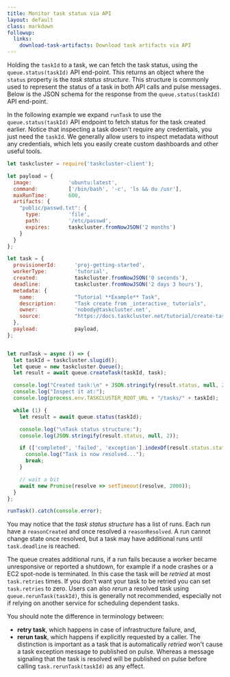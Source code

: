 ```yaml
---
title: Monitor task status via API
layout: default
class: markdown
followup:
  links:
    download-task-artifacts: Download task artifacts via API
---
```


Holding the `taskId` to a task, we can fetch the task status, using the
`queue.status(taskId)` API end-point. This returns an object where the `status`
property is the _task status structure_. This structure is commonly used to
represent the status of a task in both API calls and pulse messages.
Below is the JSON schema for the response from the `queue.status(taskId)`
API end-point.

<SchemaTable schema="/schemas/queue/v1/task-status-response.json" />

In the following example we expand `runTask` to use the `queue.status(taskId)`
API endpoint to fetch status for the task created earlier. Notice that
inspecting a task doesn't require any credentials, you just need the `taskId`.
We generally allow users to inspect metadata without any credentials, which
lets you easily create custom dashboards and other useful tools.

```js
let taskcluster = require('taskcluster-client');

let payload = {
  image:            'ubuntu:latest',
  command:          ['/bin/bash', '-c', 'ls && du /usr'],
  maxRunTime:       600,
  artifacts: {
    "public/passwd.txt": {
      type:         'file',
      path:         '/etc/passwd',
      expires:      taskcluster.fromNowJSON('2 months')
    }
  }
};

let task = {
  provisionerId:      'proj-getting-started',
  workerType:         'tutorial',
  created:            taskcluster.fromNowJSON('0 seconds'),
  deadline:           taskcluster.fromNowJSON('2 days 3 hours'),
  metadata: {
    name:             "Tutorial **Example** Task",
    description:      "Task create from _interactive_ tutorials",
    owner:            'nobody@taskcluster.net',
    source:           "https://docs.taskcluster.net/tutorial/create-task-via-api",
  },
  payload:            payload,
};


let runTask = async () => {
  let taskId = taskcluster.slugid();
  let queue = new taskcluster.Queue();
  let result = await queue.createTask(taskId, task);

  console.log("Created task:\n" + JSON.stringify(result.status, null, 2));
  console.log("Inspect it at:");
  console.log(process.env.TASKCLUSTER_ROOT_URL + "/tasks/" + taskId);

  while (1) {
    let result = await queue.status(taskId);

    console.log("\nTask status structure:");
    console.log(JSON.stringify(result.status, null, 2));

    if (['completed', 'failed', 'exception'].indexOf(result.status.state) !== -1) {
      console.log("Task is now resolved...");
      break;
    }

    // wait a bit
    await new Promise(resolve => setTimeout(resolve, 2000));
  }
};

runTask().catch(console.error);
```

You may notice that the _task status structure_ has a list of runs. Each run
have a `reasonCreated` and once resolved a `reasonResolved`. A run cannot
change state once resolved, but a task may have additional runs until
`task.deadline` is reached.

The queue creates additional runs, if a run fails because a worker became
unresponsive or reported a shutdown, for example if a node crashes or a
EC2 spot-node is terminated. In this case the task will be _retried_ at most
`task.retries` times. If you don't want your task to be retried you can set
`task.retries` to zero. Users can also _rerun_ a resolved task using
`queue.rerunTask(taskId)`, this is generally not recommended, especially not if
relying on another service for scheduling dependent tasks.

You should note the difference in terminology between:
 * **retry task**, which happens in case of infrastructure failure, and,
 * **rerun task**, which happens if explicitly requested by a caller.
The distinction is important as a task that is automatically _retried_ won't
cause a task exception message to published on pulse. Whereas a message
signaling that the task is resolved will be published on pulse before
calling `task.rerunTask(taskId)` as any effect.
